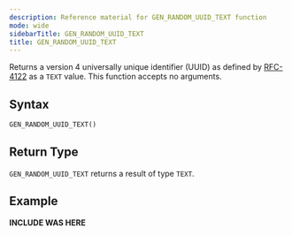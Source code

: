 ```yaml
---
description: Reference material for GEN_RANDOM_UUID_TEXT function
mode: wide
sidebarTitle: GEN_RANDOM_UUID_TEXT
title: GEN_RANDOM_UUID_TEXT
---
```



Returns a version 4 universally unique identifier (UUID) as defined by [RFC-4122](https://tools.ietf.org/html/rfc4122#section-4.4) as a `TEXT` value. This function accepts no arguments.


## Syntax


```sql
GEN_RANDOM_UUID_TEXT()
```
## Return Type
`GEN_RANDOM_UUID_TEXT` returns a result of type  `TEXT`.


## Example


**INCLUDE WAS HERE**


